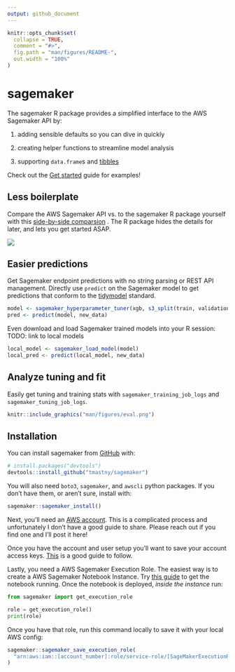 ```yaml
---
output: github_document
---
```


<!-- README.md is generated from README.Rmd. Please edit that file -->

```r
knitr::opts_chunk$set(
  collapse = TRUE,
  comment = "#>",
  fig.path = "man/figures/README-",
  out.width = "100%"
)
```

# sagemaker

<!-- badges: start -->
<!-- badges: end -->

The sagemaker R package provides a simplified interface
to the AWS Sagemaker API by:

1. adding sensible defaults so you can dive in quickly

2. creating helper functions to streamline model analysis

3. supporting `data.frame`s and [tibbles](https://github.com/tidyverse/tibble)

Check out the 
[Get started](https://tmastny.github.io/sagemaker/articles/sagemaker.html) 
guide for examples!

## Less boilerplate

Compare the AWS Sagemaker API vs. to the sagemaker R package yourself 
with this [side-by-side comparsion](https://tmastny.github.io/sagemaker/articles/sagemaker-vs-sagemaker.html) 
. 
The R package hides the details for later, 
and lets you get started ASAP.

![](man/figures/side-by-side.png)

## Easier predictions

Get Sagemaker endpoint predictions with no string parsing or REST API management. 
Directly use `predict` on the Sagemaker model to get predictions
that conform to the 
[tidymodel](https://tidymodels.github.io/parsnip/reference/predict.model_fit.html)
standard.

```r
model <- sagemaker_hyperparameter_tuner(xgb, s3_split(train, validation))
pred <- predict(model, new_data)
```


Even download and load Sagemaker trained models into your R session:
TODO: link to local models

```r
local_model <- sagemaker_load_model(model)
local_pred <- predict(local_model, new_data)
```

## Analyze tuning and fit

Easily get tuning and training stats with `sagemaker_training_job_logs` 
and `sagemaker_tuning_job_logs`.

```r
knitr::include_graphics("man/figures/eval.png")
```

## Installation

You can install sagemaker from [GitHub](https://github.com/) with:
```r
# install.packages("devtools")
devtools::install_github("tmastny/sagemaker")
```

You will also need `boto3`, `sagemaker`, and `awscli` 
python packages.
If you don't have them, or aren't sure, install with:
```r
sagemaker::sagemaker_install()
```

Next, you'll need an [AWS account](https://aws.amazon.com/premiumsupport/knowledge-center/create-and-activate-aws-account/). 
This is a complicated process and unfortunately I don't have a good guide
to share. Please reach out if you find one and I'll post it here!

Once you have the account and user setup you'll want to
save your account access keys. 
[This](https://www.viget.com/articles/set-up-aws-cli-and-download-your-s3-files-from-the-command-line/)
is a good guide to follow.

Lastly, you need a AWS Sagemaker Execution Role.
The easiest way is to create a AWS Sagemaker Notebook Instance. 
Try [this guide](https://sagemaker-workshop.com/introduction/notebook.html#launch-the-notebook-instance)
to get the notebook running.
Once the notebook is deployed, *inside the instance* run:
```python
from sagemaker import get_execution_role

role = get_execution_role()
print(role)
```

Once you have that role, 
run this command locally 
to save it with your local AWS config:
```r
sagemaker::sagemaker_save_execution_role(
  "arn:aws:iam::[account_number]:role/service-role/[SageMakerExecutionRole]"
)
```



